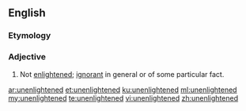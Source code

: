 ==English==

===Etymology===
{{prefix|en|un|enlightened}}

===Adjective===
{{en-adj}}
# Not [[enlightened]]; [[ignorant]] in general or of some particular fact.

[[ar:unenlightened]]
[[et:unenlightened]]
[[ku:unenlightened]]
[[ml:unenlightened]]
[[my:unenlightened]]
[[te:unenlightened]]
[[vi:unenlightened]]
[[zh:unenlightened]]